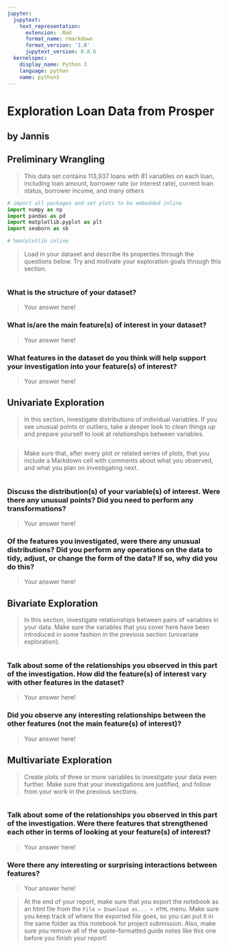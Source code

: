 ```yaml
---
jupyter:
  jupytext:
    text_representation:
      extension: .Rmd
      format_name: rmarkdown
      format_version: '1.0'
      jupytext_version: 0.8.6
  kernelspec:
    display_name: Python 3
    language: python
    name: python3
---
```


# Exploration Loan Data from Prosper
## by Jannis

## Preliminary Wrangling

> This data set contains 113,937 loans with 81 variables on each loan, including loan amount, borrower rate (or interest rate), current loan status, borrower income, and many others

```python
# import all packages and set plots to be embedded inline
import numpy as np
import pandas as pd
import matplotlib.pyplot as plt
import seaborn as sb

# %matplotlib inline
```

> Load in your dataset and describe its properties through the questions below.
Try and motivate your exploration goals through this section.

```python

```

### What is the structure of your dataset?

> Your answer here!

### What is/are the main feature(s) of interest in your dataset?

> Your answer here!

### What features in the dataset do you think will help support your investigation into your feature(s) of interest?

> Your answer here!


## Univariate Exploration

> In this section, investigate distributions of individual variables. If
you see unusual points or outliers, take a deeper look to clean things up
and prepare yourself to look at relationships between variables.

```python

```

> Make sure that, after every plot or related series of plots, that you
include a Markdown cell with comments about what you observed, and what
you plan on investigating next.

```python

```

### Discuss the distribution(s) of your variable(s) of interest. Were there any unusual points? Did you need to perform any transformations?

> Your answer here!

### Of the features you investigated, were there any unusual distributions? Did you perform any operations on the data to tidy, adjust, or change the form of the data? If so, why did you do this?

> Your answer here!


## Bivariate Exploration

> In this section, investigate relationships between pairs of variables in your
data. Make sure the variables that you cover here have been introduced in some
fashion in the previous section (univariate exploration).

```python

```

### Talk about some of the relationships you observed in this part of the investigation. How did the feature(s) of interest vary with other features in the dataset?

> Your answer here!

### Did you observe any interesting relationships between the other features (not the main feature(s) of interest)?

> Your answer here!


## Multivariate Exploration

> Create plots of three or more variables to investigate your data even
further. Make sure that your investigations are justified, and follow from
your work in the previous sections.

```python

```

### Talk about some of the relationships you observed in this part of the investigation. Were there features that strengthened each other in terms of looking at your feature(s) of interest?

> Your answer here!

### Were there any interesting or surprising interactions between features?

> Your answer here!


> At the end of your report, make sure that you export the notebook as an
html file from the `File > Download as... > HTML` menu. Make sure you keep
track of where the exported file goes, so you can put it in the same folder
as this notebook for project submission. Also, make sure you remove all of
the quote-formatted guide notes like this one before you finish your report!

```python

```
